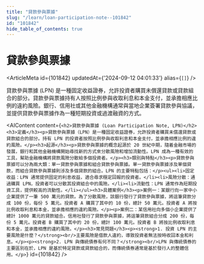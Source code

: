 ```yaml
---
title: "貸款參與票據"
slug: "/learn/loan-participation-note--101842"
id: "101842"
hide_table_of_contents: true
---
```



# 貸款參與票據

<ArticleMeta id={101842} updatedAt={'2024-09-12 04:01:33'} alias={`[]`} />
<div className='border-solid border-b border-t-0 my-4 border-[var(--ifm-color-gray-300)]' />

貸款參與票據 (LPN) 是一種固定收益證券，允許投資者購買未償還貸款或貸款組合的部分。貸款參與票據持有人按照比例參與收取利息和本金支付，並承擔相應比例的違約風險。銀行、信用社或其他金融機構通常與當地企業簽署貸款參與協議，並提供貸款參與票據作為一種短期投資或過渡融資的方式。

<AIContent content={`<h2>貸款參與票據 (Loan Participation Note, LPN)</h2><h3>定義</h3><p>貸款參與票據（LPN）是一種固定收益證券，允許投資者購買未償還貸款或貸款組合的部分。持有 LPN 的投資者按照比例參與收取利息和本金支付，並承擔相應比例的違約風險。</p><h3>起源</h3><p>貸款參與票據的概念起源於 20 世紀中期，隨着金融市場的發展，銀行和其他金融機構開始尋找新的方式來分散風險和增加流動性。LPN 成為一種有效的工具，幫助金融機構將貸款風險分散給多個投資者。</p><h3>類別與特點</h3><p>貸款參與票據可以分為兩大類：單一貸款參與票據和組合貸款參與票據。單一貸款參與票據涉及單個貸款，而組合貸款參與票據則涉及多個貸款的組合。LPN 的主要特點包括：</p><ul><li>固定收益：LPN 通常提供固定的利息收益，適合尋求穩定回報的投資者。</li><li>風險分散：通過購買 LPN，投資者可以分散其投資組合中的風險。</li><li>流動性：LPN 通常作為短期投資工具，提供較高的流動性。</li></ul><h3>具體案例</h3><p>案例一：某銀行向一家中小企業提供了一筆 500 萬元的貸款。為了分散風險，該銀行發行了貸款參與票據，將這筆貸款分成 100 份，每份 5 萬元。投資者 A 購買了其中的 10 份，總計 50 萬元。投資者 A 將按比例收取利息和本金，並承擔相應的違約風險。</p><p>案例二：某信用社向多個小企業提供了總計 1000 萬元的貸款組合。信用社發行了貸款參與票據，將這筆貸款組合分成 200 份，每份 5 萬元。投資者 B 購買了其中的 20 份，總計 100 萬元。投資者 B 將按比例收取利息和本金，並承擔相應的違約風險。</p><h3>常見問題</h3><p><strong>1. 投資 LPN 的主要風險是什麼？</strong><br/>主要風險是借款人違約，導致投資者無法按時收回本金和利息。</p><p><strong>2. LPN 與傳統債券有何不同？</strong><br/>LPN 與傳統債券的主要區別在於，LPN 是基於特定貸款或貸款組合的，而傳統債券通常是基於發行人的整體信用。</p>`} id={101842} />

